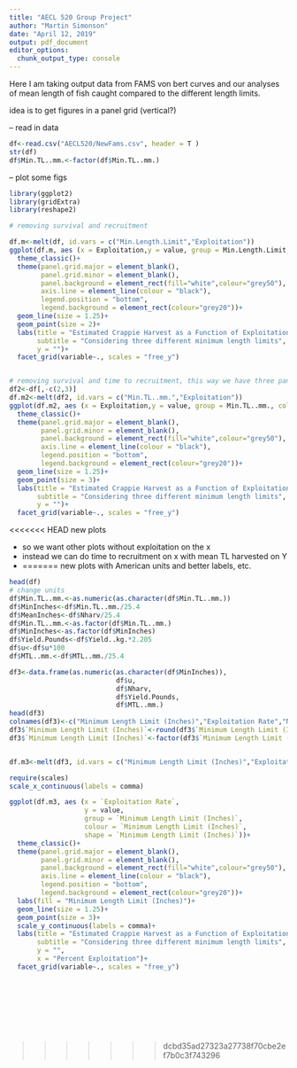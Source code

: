 ```yaml
---
title: "AECL 520 Group Project"
author: "Martin Simonson"
date: "April 12, 2019"
output: pdf_document
editor_options: 
  chunk_output_type: console
---
```


Here I am taking output data from FAMS von bert curves and our analyses of mean length of fish caught compared to the different length limits.

idea is to get figures in a panel grid (vertical?)

-- read in data

```r
df<-read.csv("AECL520/NewFams.csv", header = T )
str(df)
df$Min.TL..mm.<-factor(df$Min.TL..mm.)
```


-- plot some figs

```r
library(ggplot2)
library(gridExtra)
library(reshape2)

# removing survival and recruitment 

df.m<-melt(df, id.vars = c("Min.Length.Limit","Exploitation"))
ggplot(df.m, aes (x = Exploitation,y = value, group = Min.Length.Limit, colour = Min.Length.Limit))+
  theme_classic()+
  theme(panel.grid.major = element_blank(), 
        panel.grid.minor = element_blank(),
        panel.background = element_rect(fill="white",colour="grey50"), 
        axis.line = element_line(colour = "black"),
        legend.position = "bottom",
        legend.background = element_rect(colour="grey20"))+
  geom_line(size = 1.25)+
  geom_point(size = 2)+
  labs(title = "Estimated Crappie Harvest as a Function of Exploitation",
       subtitle = "Considering three different minimum length limits",
       y = "")+
  facet_grid(variable~., scales = "free_y")


# removing survival and time to recruitment, this way we have three panels that each show a different harvest goal
df2<-df[,-c(2,3)]
df.m2<-melt(df2, id.vars = c("Min.TL..mm.","Exploitation"))
ggplot(df.m2, aes (x = Exploitation,y = value, group = Min.TL..mm., colour = Min.TL..mm., shape = Min.TL..mm.))+
  theme_classic()+
  theme(panel.grid.major = element_blank(), 
        panel.grid.minor = element_blank(),
        panel.background = element_rect(fill="white",colour="grey50"), 
        axis.line = element_line(colour = "black"),
        legend.position = "bottom",
        legend.background = element_rect(colour="grey20"))+
  geom_line(size = 1.25)+
  geom_point(size = 3)+
  labs(title = "Estimated Crappie Harvest as a Function of Exploitation",
       subtitle = "Considering three different minimum length limits",
       y = "")+
  facet_grid(variable~., scales = "free_y")


```

<<<<<<< HEAD
new plots

- so we want other plots without exploitation on the x
- instead we can do time to recruitment on x with mean TL harvested on Y
- 
=======
new plots with American units and better labels, etc.

```r
head(df)
# change units
df$Min.TL..mm.<-as.numeric(as.character(df$Min.TL..mm.))
df$MinInches<-df$Min.TL..mm./25.4
df$MeanInches<-df$Nharv/25.4
df$Min.TL..mm.<-as.factor(df$Min.TL..mm.)
df$MinInches<-as.factor(df$MinInches)
df$Yield.Pounds<-df$Yield..kg.*2.205
df$u<-df$u*100
df$MTL..mm.<-df$MTL..mm./25.4

df3<-data.frame(as.numeric(as.character(df$MinInches)),
                           df$u,
                           df$Nharv,
                           df$Yield.Pounds,
                           df$MTL..mm.)
head(df3)
colnames(df3)<-c("Minimum Length Limit (Inches)","Exploitation Rate","Number Harvested","Yield in Pounds","Average Length Caught")
df3$`Minimum Length Limit (Inches)`<-round(df3$`Minimum Length Limit (Inches)`)
df3$`Minimum Length Limit (Inches)`<-factor(df3$`Minimum Length Limit (Inches)`)


df.m3<-melt(df3, id.vars = c("Minimum Length Limit (Inches)","Exploitation Rate"))

require(scales)
scale_x_continuous(labels = comma)

ggplot(df.m3, aes (x = `Exploitation Rate`,
                   y = value, 
                   group = `Minimum Length Limit (Inches)`, 
                   colour = `Minimum Length Limit (Inches)`, 
                   shape = `Minimum Length Limit (Inches)`))+
  theme_classic()+
  theme(panel.grid.major = element_blank(), 
        panel.grid.minor = element_blank(),
        panel.background = element_rect(fill="white",colour="grey50"),
        axis.line = element_line(colour = "black"),
        legend.position = "bottom",
        legend.background = element_rect(colour="grey20"))+
  labs(fill = "Minimum Length Limit (Inches)")+
  geom_line(size = 1.25)+
  geom_point(size = 3)+
  scale_y_continuous(labels = comma)+
  labs(title = "Estimated Crappie Harvest as a Function of Exploitation",
       subtitle = "Considering three different minimum length limits",
       y = "",
       x = "Percent Exploitation")+
  facet_grid(variable~., scales = "free_y")










```

>>>>>>> dcbd35ad27323a27738f70cbe2ef7b0c3f743296
